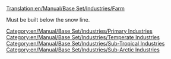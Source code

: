 [[Translation:en/Manual/Base Set/Industries/Farm]]

Must be built below the snow line.

{{en/Manual/Base Set/Industries/Industries|image=en/Manual/Base Set/Industries/Farm.png
|name=Farm
|climates=[[en/Manual/Climates]], [[en/Manual/Climates]], [[en/Manual/Climates]]
|accepts=Nothing
|produces=[[en/Manual/Base Set/Cargos/Grain]], [[en/Manual/Base Set/Cargos/Livestock]] (Temperate Only), <br/>[[en/Manual/Base Set/Cargos/Wheat]], [[en/Manual/Base Set/Cargos/Livestock]] (Sub-Arctic Only), <br/>[[en/Manual/Base Set/Cargos/Maize]] (Sub-Tropical Only)
|notes=&nbsp;
* Surrounded by farmland for a large area. This area costs more to build on, but doing so does not affect production.
* The house(s) accept 1/8th passenger - so several farms on a small area may accept passengers
}}
[[Category:en/Manual/Base Set/Industries/Primary Industries]]
[[Category:en/Manual/Base Set/Industries/Temperate Industries]]
[[Category:en/Manual/Base Set/Industries/Sub-Tropical Industries]]
[[Category:en/Manual/Base Set/Industries/Sub-Arctic Industries]]